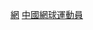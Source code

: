 {{Catnav|頁面分類|人物|各國人物|各国运动员|中国运动员|香港運動員}}
{{Catnav|頁面分類|人物|各職業人物|运动员|网球运动员}}
{{Catnav|頁面分類|...|球類運動|網球|网球运动员}}
{{Catnav|頁面分類|...|中国体育|香港體育|香港運動員}}
{{Catnav|頁面分類|...|中国体育|中国运动员|香港運動員}}

[[Category:香港運動員|網]]
[[Category:中國網球運動員|]]